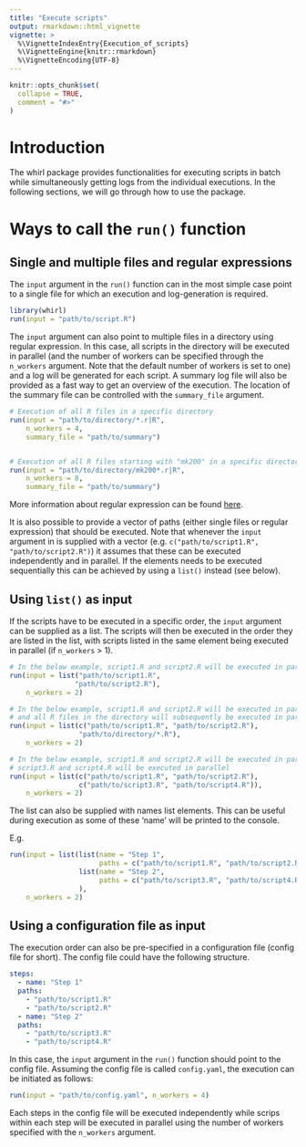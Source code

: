 ```yaml
---
title: "Execute scripts"
output: rmarkdown::html_vignette
vignette: >
  %\VignetteIndexEntry{Execution_of_scripts}
  %\VignetteEngine{knitr::rmarkdown}
  %\VignetteEncoding{UTF-8}
---
```


```r
knitr::opts_chunk$set(
  collapse = TRUE,
  comment = "#>"
)
```


# Introduction
The whirl package provides functionalities for executing scripts in batch while simultaneously getting logs from the individual executions. In the following sections, we will go through how to use the package.

# Ways to call the `run()` function
## Single and multiple files and regular expressions
The `input` argument in the `run()` function can in the most simple case point to a single file for which an execution and log-generation is required. 

```r
library(whirl)
run(input = "path/to/script.R")
```

The `input` argument can also point to multiple files in a directory using regular expression. In this case, all scripts in the directory will be executed in parallel (and the number of workers can be specified through the `n_workers` argument. Note that the default number of workers is set to one) and a log will be generated for each script. A summary log file will also be provided as a fast way to get an overview of the execution. The location of the summary file can be controlled with the `summary_file` argument.

```r
# Execution of all R files in a specific directory
run(input = "path/to/directory/*.r|R", 
    n_workers = 4, 
    summary_file = "path/to/summary")


# Execution of all R files starting with "mk200" in a specific directory
run(input = "path/to/directory/mk200*.r|R", 
    n_workers = 8, 
    summary_file = "path/to/summary")
```

More information about regular expression can be found [here](https://stat.ethz.ch/R-manual/R-devel/library/base/html/glob.html).

It is also possible to provide a vector of paths (either single files or regular expression) that should be executed. Note that whenever the `input` argument in is supplied with a vector (e.g. `c("path/to/script1.R", "path/to/script2.R")`) it assumes that these can be executed independently and in parallel. If the elements needs to be executed sequentially this can be achieved by using a `list()` instead (see below).


## Using `list()` as input
If the scripts have to be executed in a specific order, the `input` argument can be supplied as a list. The scripts will then be executed in the order they are listed in the list, with scripts listed in the same element being executed in parallel (if `n_workers` > 1). 

```r
# In the below example, script1.R and script2.R will be executed in parallel
run(input = list("path/to/script1.R", 
                "path/to/script2.R"),
    n_workers = 2)

# In the below example, script1.R and script2.R will be executed in parallel, 
# and all R files in the directory will subsequently be executed in parallel
run(input = list(c("path/to/script1.R", "path/to/script2.R"), 
                 "path/to/directory/*.R"),
    n_workers = 2)

# In the below example, script1.R and script2.R will be executed in parallel, and subsequently 
# script3.R and script4.R will be executed in parallel
run(input = list(c("path/to/script1.R", "path/to/script2.R"), 
                 c("path/to/script3.R", "path/to/script4.R")),
    n_workers = 2)
```

The list can also be supplied with names list elements. This can be useful during execution as some of these 'name' will be printed to the console. 

E.g.
```r
run(input = list(list(name = "Step 1", 
                      paths = c("path/to/script1.R", "path/to/script2.R")), 
                 list(name = "Step 2", 
                      paths = c("path/to/script3.R", "path/to/script4.R"))
                 ),
    n_workers = 2)
```

## Using a configuration file as input
The execution order can also be pre-specified in a configuration file (config file for short). The config file could have the following structure. 

```yaml
steps:
  - name: "Step 1"    
  paths:    
    - "path/to/script1.R"
    - "path/to/script2.R"
  - name: "Step 2"  
  paths:    
    - "path/to/script3.R"
    - "path/to/script4.R"
```

In this case, the `input` argument in the `run()` function should point to the config file. 
Assuming the config file is called `config.yaml`, the execution can be initiated as follows:

```r
run(input = "path/to/config.yaml", n_workers = 4)
```

Each steps in the config file will be executed independently while scrips within each step will be executed in parallel using the number of workers specified with the `n_workers` argument.

  










